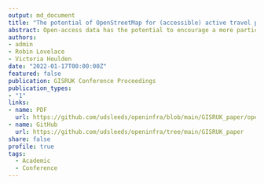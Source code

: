 ```yaml
---
output: md_document
title: "The potential of OpenStreetMap for (accessible) active travel planning"
abstract: Open-access data has the potential to encourage a more participatory and bottom-up approach to decision-making in transport research. This paper discusses the initial findings of OpenInfra project that aims to explore the potential of OpenStreetMap in (accessible) transport infrastructure planning, specifically in the context of active travel in the UK. Exploratory data analysis reveals that, while OSM provides extensive highways data, it lacks systematic information of key attributes relevant to planning for active travel (kerb height, sidewalk width), are still largely missing.
authors: 
- admin
- Robin Lovelace
- Victoria Houlden
date: "2022-01-17T00:00:00Z"
featured: false
publication: GISRUK Conference Proceedings
publication_types:
- "1"
links:
- name: PDF
  url: https://github.com/udsleeds/openinfra/blob/main/GISRUK_paper/openinfra_gisruk.pdf
- name: GitHub
  url: https://github.com/udsleeds/openinfra/tree/main/GISRUK_paper
share: false
profile: true
tags:
  - Academic
  - Conference
---
```


